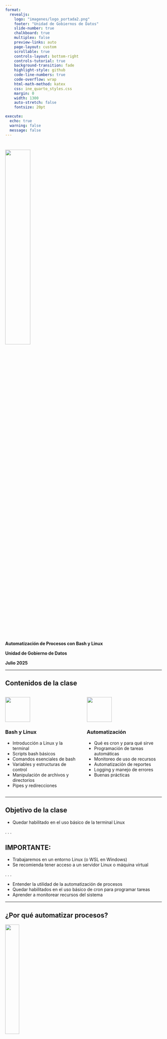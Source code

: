 ```yaml
---
format:
  revealjs:
    logo: "imagenes/logo_portada2.png"
    footer: "Unidad de Gobiernos de Datos"
    slide-number: true
    chalkboard: true
    multiplex: false
    preview-links: auto
    page-layout: custom
    scrollable: true
    controls-layout: bottom-right
    controls-tutorial: true
    background-transition: fade
    highlight-style: github
    code-line-numbers: true
    code-overflow: wrap
    html-math-method: katex
    css: ine_quarto_styles.css
    margin: 0
    width: 1300
    auto-stretch: false
    fontsize: 20pt

execute:
  echo: true
  warning: false
  message: false
---
```


# 

[<img src="imagenes/logo_portada2.png" width="40%"/>]{.center-justified}

[**Automatización de Procesos con Bash y Linux**]{.big-par .center-justified}

[**Unidad de Gobierno de Datos**]{.big-par .center-justified}

[**Julio 2025**]{.big-par .center-justified}

---

## Contenidos de la clase 

::: {.columns}

::: {.column width="50%"}

![](imagenes/bash-logo.png){width="80"}

### Bash y Linux

::: {.incremental .medium-par}
- Introducción a Linux y la terminal
- Scripts bash básicos
- Comandos esenciales de bash
- Variables y estructuras de control
- Manipulación de archivos y directorios
- Pipes y redirecciones
:::
:::

::: {.column width="50%"}

![](imagenes/automation-icon.png){width="80"}

### Automatización

::: {.incremental .medium-par}
- Qué es cron y para qué sirve
- Programación de tareas automáticas
- Monitoreo de uso de recursos
- Automatización de reportes
- Logging y manejo de errores
- Buenas prácticas
:::
:::

:::

---

## Objetivo de la clase

- Quedar habilitado en el uso básico de la terminal Linux

. . .

::: {.callout-important}
## IMPORTANTE:

- Trabajaremos en un entorno Linux (o WSL en Windows)
- Se recomienda tener acceso a un servidor Linux o máquina virtual
:::

. . .

- Entender la utilidad de la automatización de procesos
- Quedar habilitados en el uso básico de cron para programar tareas
- Aprender a monitorear recursos del sistema

---

## ¿Por qué automatizar procesos?

![](imagenes/manual-vs-auto.gif){fig-align="center" width="30%"}

---

## ¿Por qué automatizar procesos? {.medium-par}

:::: {.columns}

::: {.column width="85%" }

::: incremental
- Reduce errores humanos: los procesos manuales son propensos a errores

- Ahorra tiempo: las tareas repetitivas consumen tiempo valioso

- Mejora la consistencia: los procesos automatizados son predecibles

- Permite trabajo 24/7: los procesos pueden ejecutarse sin supervisión

:::

::: {.incremental}
- Facilita el escalamiento: es más fácil procesar grandes volúmenes de datos
- Libera recursos humanos: el equipo puede enfocarse en tareas de mayor valor

:::

::: fragment
Nos protege de:
:::

::: {.incremental}
- Olvidos en procesos críticos
- Inconsistencias en la ejecución de tareas
- Sobrecarga de trabajo manual

:::

:::

::: {.column width="15%"}
![](imagenes/automation-gear.png){width="140"}
:::

::::

---

## Introducción a Linux y la Terminal {.medium-par}

Linux es el sistema operativo más utilizado en servidores y para automatización

![](imagenes/linux-terminal.png){fig-align="center" width="400"}

. . .

### ¿Por qué Linux para automatización?

::: {.incremental}
- Estabilidad y confiabilidad
- Herramientas nativas para automatización
- Control total sobre el sistema
- Eficiencia en el uso de recursos
- Amplia disponibilidad en servidores
:::

---

## Comandos Básicos de Bash {.medium-par}

La terminal es nuestra herramienta principal para automatización

. . .

### Navegación y exploración

```bash
pwd                 # ¿Dónde estoy?
ls                  # ¿Qué hay aquí?
ls -la              # Listado detallado con archivos ocultos
cd directorio       # Cambiar de directorio
cd ..               # Subir un nivel
cd ~                # Ir al directorio home
```

::: fragment

### Manipulación de archivos

```bash
touch archivo.txt   # Crear archivo vacío
mkdir directorio    # Crear directorio
cp origen destino   # Copiar archivo
mv origen destino   # Mover/renombrar archivo
rm archivo          # Eliminar archivo
rm -rf directorio   # Eliminar directorio y contenido
```

:::

---

## Comandos Básicos de Bash {.medium-par}

### Visualización y manipulación de contenido

```bash
cat archivo.txt     # Mostrar contenido completo
head archivo.txt    # Primeras 10 líneas
tail archivo.txt    # Últimas 10 líneas
tail -f archivo.log # Seguir archivo en tiempo real (útil para logs)
grep "patrón" archivo   # Buscar texto en archivo
wc -l archivo       # Contar líneas
```

::: fragment

### Información del sistema

```bash
ps aux              # Procesos en ejecución
top                 # Monitor de procesos en tiempo real
df -h               # Espacio en disco
free -h             # Memoria disponible
uptime              # Tiempo de funcionamiento del sistema
```

:::

::: fragment
**¡Probemos estos comandos básicos!**
:::
---

## Scripts Bash Básicos {.medium-par}

Un script bash es un archivo de texto que contiene comandos que se ejecutan secuencialmente

. . .

### Estructura básica de un script

```bash
#!/bin/bash
# Este es un comentario
# La primera línea le dice al sistema qué intérprete usar

echo "¡Hola mundo!"
echo "Este es mi primer script"

# Variables
nombre="Juan"
echo "Hola $nombre"

# Obtener fecha actual
fecha=$(date)
echo "Fecha actual: $fecha"
```

::: fragment

### Para ejecutar el script:

```bash
chmod +x mi_script.sh   # Dar permisos de ejecución
./mi_script.sh          # Ejecutar el script
```
:::

---

## Variables y Estructuras de Control {.medium-par}

### Variables

```bash
#!/bin/bash

# Definir variables
archivo="datos.csv"
directorio="/home/usuario/datos"
contador=0

# Usar variables
echo "Procesando archivo: $archivo"
echo "En directorio: $directorio"
echo "Contador: $contador"

# Variables de entorno
echo "Usuario actual: $USER"
echo "Directorio home: $HOME"
```

::: fragment

### Condicionales

```bash
#!/bin/bash

archivo="datos.csv"

if [ -f "$archivo" ]; then
    echo "El archivo $archivo existe"
    echo "Procesando..."
else
    echo "El archivo $archivo no existe"
    echo "Creando archivo..."
    touch "$archivo"
fi
```
:::

---

## Variables y Estructuras de Control {.medium-par}

### Bucles

```bash
#!/bin/bash

# Bucle for con lista
for archivo in *.csv; do
    echo "Procesando: $archivo"
    # Aquí iría el procesamiento
done

# Bucle for con rango
for i in {1..5}; do
    echo "Iteración $i"
done

# Bucle while
contador=1
while [ $contador -le 3 ]; do
    echo "Ejecución número $contador"
    contador=$((contador + 1))
done
```

**¡Creemos nuestros primeros scripts!**

---

## Pipes y Redirecciones {.medium-par}

Los pipes (|) y redirecciones (>, >>) son fundamentales para automatización

. . .

### Pipes: pasar la salida de un comando a otro

```bash
# Contar líneas de archivos CSV
ls *.csv | wc -l

# Buscar procesos de R y mostrar solo el nombre
ps aux | grep R | awk '{print $11}'

# Ordenar y mostrar los 10 archivos más grandes
ls -la | sort -k5 -nr | head -10

# Procesar log: buscar errores y contar
cat sistema.log | grep "ERROR" | wc -l
```

. . .

### Redirecciones: enviar salida a archivos

```bash
# Guardar salida en archivo (sobrescribe)
ls -la > listado.txt

# Agregar salida al final del archivo
date >> log_procesos.txt

# Redirigir errores
comando_que_falla 2> errores.log

# Redirigir salida normal y errores
comando > salida.log 2> errores.log
```

---

## ¿Qué es Cron? {.medium-par}

Cron es un programador de tareas basado en tiempo en sistemas Unix/Linux

![](imagenes/cron-diagram.png){fig-align="center" width="400"}

. . .

### ¿Para qué sirve?

::: {.incremental}
- Ejecutar scripts automáticamente a horas específicas
- Procesar datos diariamente, semanalmente, mensualmente
- Generar reportes de manera automática
- Hacer backups programados
- Limpiar archivos temporales
- Monitorear sistemas
:::

. . .

::: fragment
### ¿Cómo funciona?
:::

::: fragment
Cron lee un archivo llamado "crontab" que contiene la programación de las tareas
:::

---

## Sintaxis de Cron {.medium-par}

La sintaxis de cron tiene 5 campos seguidos del comando a ejecutar:

```
* * * * * comando
│ │ │ │ │
│ │ │ │ └─── día de la semana (0-7, 0 y 7 = domingo)
│ │ │ └───── mes (1-12)
│ │ └─────── día del mes (1-31)
│ └───────── hora (0-23)
└─────────── minuto (0-59)
```

. . .

### Ejemplos básicos:

```bash
# Ejecutar todos los días a las 2:30 AM
30 2 * * * /home/usuario/scripts/backup.sh

# Ejecutar cada lunes a las 9:00 AM
0 9 * * 1 /home/usuario/scripts/reporte_semanal.sh

# Ejecutar cada 15 minutos
*/15 * * * * /home/usuario/scripts/monitoreo.sh

# Ejecutar el primer día de cada mes a medianoche
0 0 1 * * /home/usuario/scripts/reporte_mensual.sh
```

---

## Trabajando con Crontab {.medium-par}

### Comandos para gestionar crontab:

```bash
crontab -l          # Listar tareas programadas actuales
crontab -e          # Editar crontab (abre editor)
crontab -r          # Eliminar todas las tareas programadas
crontab archivo     # Cargar tareas desde un archivo
```

::: fragment

### Ejemplo práctico: programar un script de procesamiento

```bash
# Editamos crontab
crontab -e

# Agregamos una línea para ejecutar procesamiento diario a las 6 AM
0 6 * * * /home/usuario/scripts/procesar_datos.sh >> /home/usuario/logs/procesamiento.log 2>&1
```
:::

::: fragment

### Variables de entorno en cron:

```bash
# Al inicio del crontab, definir variables
PATH=/usr/local/bin:/usr/bin:/bin
MAILTO=admin@empresa.com

# Luego las tareas programadas
0 6 * * * /home/usuario/scripts/procesar_datos.sh
```
:::

::: fragment
**¡Programemos nuestras primeras tareas con cron!**
::: 

---

## Monitoreo de Uso de Recursos {.medium-par}

Es crucial monitorear los recursos del sistema para asegurar el buen funcionamiento

. . .

### Comandos para monitoreo:

```bash
# CPU y memoria en tiempo real
top
htop        # Versión mejorada de top (si está instalado)

# Uso de disco
df -h       # Espacio disponible por partición
du -sh *    # Tamaño de directorios actuales

# Memoria
free -h     # Memoria RAM disponible

# Procesos específicos
ps aux | grep python    # Buscar procesos de Python
pgrep -f "mi_script"    # Buscar proceso por nombre
```

::: fragment

### Script para monitoreo automático:

```bash
#!/bin/bash
# monitoreo.sh

echo "=== Reporte de Sistema $(date) ===" >> /var/log/sistema.log
echo "CPU y Memoria:" >> /var/log/sistema.log
top -bn1 | head -5 >> /var/log/sistema.log
echo "Espacio en disco:" >> /var/log/sistema.log
df -h >> /var/log/sistema.log
echo "================================" >> /var/log/sistema.log
```
:::

---

## Automatización de Reportes {.medium-par}

Combinemos todo lo aprendido para automatizar la generación de reportes

. . .

### Script completo de automatización:

```bash
#!/bin/bash
# generar_reporte.sh

# Variables
FECHA=$(date +"%Y-%m-%d")
DIRECTORIO_DATOS="/home/usuario/datos"
DIRECTORIO_REPORTES="/home/usuario/reportes"
ARCHIVO_LOG="/home/usuario/logs/reportes.log"

# Función para logging
log_mensaje() {
    echo "$(date '+%Y-%m-%d %H:%M:%S') - $1" >> $ARCHIVO_LOG
}

# Inicio del proceso
log_mensaje "Iniciando generación de reporte"

# Verificar que existe el directorio de datos
if [ ! -d "$DIRECTORIO_DATOS" ]; then
    log_mensaje "ERROR: Directorio de datos no existe"
    exit 1
fi

# Crear directorio de reportes si no existe
mkdir -p "$DIRECTORIO_REPORTES"

# Procesar datos (ejemplo con R)
Rscript /home/usuario/scripts/procesar_datos.R "$DIRECTORIO_DATOS" "$DIRECTORIO_REPORTES/reporte_$FECHA.html"

# Verificar si el reporte se generó correctamente
if [ $? -eq 0 ]; then
    log_mensaje "Reporte generado exitosamente: reporte_$FECHA.html"
else
    log_mensaje "ERROR: Falló la generación del reporte"
    exit 1
fi


# Limpiar archivos temporales de más de 7 días
find /tmp -name "temp_*" -mtime +7 -delete
log_mensaje "Archivos temporales antiguos eliminados"

# Comprimir reportes antiguos (más de 30 días)
find "$DIRECTORIO_REPORTES" -name "*.html" -mtime +30 -exec gzip {} \;
log_mensaje "Reportes antiguos comprimidos"

# Enviar notificación por email (si está configurado)
if command -v mail &> /dev/null; then
    echo "Reporte diario generado: reporte_$FECHA.html" | mail -s "Reporte Diario" admin@empresa.com
    log_mensaje "Notificación enviada por email"
fi

log_mensaje "Proceso completado exitosamente"

```

---

## Automatización de Reportes {.medium-par}


### Programar en cron:

```bash
# Ejecutar reporte diario a las 7 AM
0 7 * * * /home/usuario/scripts/generar_reporte.sh

# Monitoreo cada 30 minutos durante horario laboral
*/30 9-18 * * 1-5 /home/usuario/scripts/monitoreo.sh
```

---

## Logging y Manejo de Errores {.medium-par}

Es fundamental tener un buen sistema de logging para depurar problemas

. . .

### Estructura básica de logging:

```bash
#!/bin/bash
# Script con logging robusto

SCRIPT_NAME=$(basename "$0")
LOG_FILE="/var/log/$SCRIPT_NAME.log"

# Función de logging
log() {
    local nivel=$1
    shift
    echo "$(date '+%Y-%m-%d %H:%M:%S') [$nivel] $SCRIPT_NAME: $*" >> $LOG_FILE
}

# Capturar errores automáticamente
set -e  # Salir si cualquier comando falla
trap 'log ERROR "Script falló en línea $LINENO"' ERR

# Uso del logging
log INFO "Iniciando proceso"

# Ejemplo de verificación con logging
if [ ! -f "archivo_requerido.txt" ]; then
    log ERROR "Archivo requerido no encontrado"
    exit 1
fi

log INFO "Archivo encontrado, continuando..."
```

---

## Buenas Prácticas {.medium-par}

### Para scripts bash:

::: {.incremental}
- Usar rutas absolutas en cron (no asume variables de entorno)
- Validar que existen archivos y directorios antes de usarlos
- Usar logging consistente
- Establecer timeouts para comandos que pueden colgarse
- Usar variables para valores que pueden cambiar
- Comentar el código adecuadamente
:::

::: fragment

### Para cron:

::: {.incremental}
- Redirigir siempre la salida a archivos de log
- Usar rutas absolutas para todos los comandos y archivos
- Establecer variables de entorno necesarias en el crontab
- Probar scripts manualmente antes de programarlos
- Monitorear los logs regularmente
:::

:::


::: fragment

### Para monitoreo:

::: {.incremental}
- Establecer alertas para recursos críticos
- Mantener históricos de uso de recursos
- Automatizar la limpieza de logs antiguos
:::

:::

---

## Ejemplo Práctico Completo {.medium-par}

Vamos a crear un sistema completo de automatización:

```bash
# Estructura de archivos
/home/usuario/
├── scripts/
│   ├── procesar_datos.sh
│   ├── monitoreo.sh
│   └── limpiar_sistema.sh
├── logs/
├── datos/
└── reportes/
```

. . .

**¡Implementemos un ejemplo completo paso a paso!**

1. Crear la estructura de directorios
2. Escribir scripts de procesamiento
3. Configurar monitoreo
4. Programar tareas en cron
5. Probar el sistema completo

---

## Torpedo de Comandos

::: {.columns}

::: {.column width="50%}
**Navegación:**
```bash
pwd, ls -la, cd, mkdir, cp, mv, rm
```

**Visualización:**
```bash
cat, head, tail -f, grep, wc -l
```

**Sistema:**
```bash
ps aux, top, df -h, free -h
```
:::

::: {.column width="50%"}
**Cron:**
```bash
crontab -l    # listar tareas
crontab -e    # editar tareas
```

**Permisos:**
```bash
chmod +x script.sh
```

**Redirecciones:**
```bash
comando > archivo
comando >> archivo
comando 2> errores.log
```
:::

:::

---

## Material de Consulta 

[Bash Scripting Tutorial](https://linuxconfig.org/bash-scripting-tutorial)

[Cron y Crontab Guide](https://crontab.guru/)

[Linux Command Line Basics](https://ubuntu.com/tutorials/command-line-for-beginners)

[Advanced Bash-Scripting Guide](https://tldp.org/LDP/abs/html/)

---

## {#title-slide-end .center}

![](imagenes/logo_portada2.png){width="200"}

### Automatización de Procesos con Bash y Linux

### Unidad de Gobierno de Datos

#### Julio 2025

---

## Ejemplo de Flujo de Automatización 

![](imagenes/automation-workflow.png){fig-align="center" width="800"}
